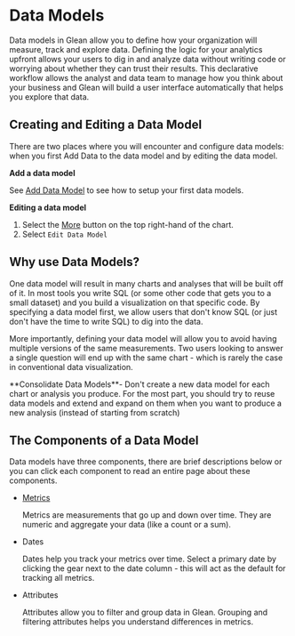 
# Data Models

Data models in Glean allow you to define how your organization will measure, track and explore data. Defining the logic for your analytics upfront allows your users to dig in and analyze data without writing code or worrying about whether they can trust their results. This declarative workflow allows the analyst and data team to manage how you think about your business and Glean will build a user interface automatically that helps you explore that data.

## Creating and Editing a Data Model

There are two places where you will encounter and configure data models: when you first Add Data to the data model and by editing the data model.

**Add a data model**

See [Add Data Model](/data-modeling/add-data-model) to see how to setup your first data models.

**Editing a data model**

1. Select the [More](/visualizing-data/Chart-Menu) button on the top right-hand of the chart.
2. Select `Edit Data Model`

## Why use Data Models?

One data model will result in many charts and analyses that will be built off of it. In most tools you write SQL (or some other code that gets you to a small dataset) and you build a visualization on that specific code. By specifying a data model first, we allow users that don't know SQL (or just don't have the time to write SQL) to dig into the data.

More importantly, defining your data model will allow you to avoid having multiple versions of the same measurements. Two users looking to answer a single question will end up with the same chart - which is rarely the case in conventional data visualization.

<Callout type="info">
  **Consolidate Data Models**- Don't create a new data model for each chart or
  analysis you produce. For the most part, you should try to reuse data models
  and extend and expand on them when you want to produce a new analysis (instead
  of starting from scratch)
</Callout>

## The Components of a Data Model

Data models have three components, there are brief descriptions below or you can click each component to read an entire page about these components.

- [Metrics](/data-modeling/metrics)

  Metrics are measurements that go up and down over time. They are numeric and aggregate your data (like a count or a sum).

- Dates

  Dates help you track your metrics over time. Select a primary date by clicking the gear next to the date column - this will act as the default for tracking all metrics.

- Attributes

  Attributes allow you to filter and group data in Glean. Grouping and filtering attributes helps you understand differences in metrics.
